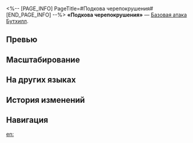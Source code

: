<%-- [PAGE_INFO]
PageTitle=#Подкова черепокрушения#
[END_PAGE_INFO] --%>
{{Навык Инфобокс
|Название         = Подкова черепокрушения
|Изображение      = Навык Подкова черепокрушения.png
|Персонаж         = Бутхилл
|Тип              = Базовая атака
|Тэг              = Одиночная атака
|УронСтойк        = 10
|ЭнергияГен       = 20
|Энергия          = 
|Длительность     = 
|Описание         = Наносит выбранному противнику физический урон, равный {{Цвет|Выделенный|50%—110%}} от силы атаки Бутхилла.
|Свойство1        = 
|Масштабирование1 = 
}}
'''«Подкова черепокрушения»''' — [[Базовая атака]] [[Бутхилл]].

==Превью==
{{Превью
|Файл = Подкова черепокрушения Превью
}}

==Масштабирование==
{{Масштабирование навыка
|50%;60%;70%;80%;90%;100%;110%;120%;130%;140%
}}

==На других языках==
{{На других языках
|en   = Skullcrush Spurs
|zhs  = 蹄铁裂颅
|zht  = 蹄鐵裂顱
|ja   = スパーズ・クラッシュ
|ko   = 두개골을 부수는 발굽
|es   = Espuelas rompetestas
|fr   = Coup de talon brise-crâne
|ru   = Подкова черепокрушения
|th   = Skullcrush Spurs
|vi   = Móng Sắt Nứt Sọ
|de   = Schädelsplitter-Hufeisen
|id   = Skullcrush Spurs
|pt   = Esporas Esmaga-Crânio
}}

==История изменений==
{{История изменений|3.5}}

==Навигация==
{{Навык Навбокс|Бутхилл}}

[[en:]]